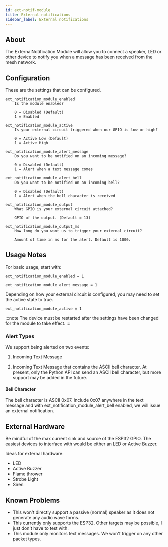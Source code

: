 ```yaml
---
id: ext-notif-module
title: External notifications
sidebar_label: External notifications
---
```


## About

The ExternalNotification Module will allow you to connect a speaker, LED or other device to notify you when a message has been received from the mesh network.

## Configuration

These are the settings that can be configured.

    ext_notification_module_enabled
        Is the module enabled?

        0 = Disabled (Default)
        1 = Enabled

    ext_notification_module_active
        Is your external circuit triggered when our GPIO is low or high?

        0 = Active Low (Default)
        1 = Active High

    ext_notification_module_alert_message
        Do you want to be notified on an incoming message?

        0 = Disabled (Default)
        1 = Alert when a text message comes

    ext_notification_module_alert_bell
        Do you want to be notified on an incoming bell?

        0 = Disabled (Default)
        1 = Alert when the bell character is received

    ext_notification_module_output
        What GPIO is your external circuit attached?

        GPIO of the output. (Default = 13)

    ext_notification_module_output_ms
        How long do you want us to trigger your external circuit?

        Amount of time in ms for the alert. Default is 1000.

## Usage Notes

For basic usage, start with:

    ext_notification_module_enabled = 1

    ext_notification_module_alert_message = 1

Depending on how your external circuit is configured, you may need to set the active state to true.

    ext_notification_module_active = 1

:::note
The device must be restarted after the settings have been changed for the module to take effect.
:::

### Alert Types

We support being alerted on two events:

1. Incoming Text Message

2. Incoming Text Message that contains the ASCII bell character. At present, only the Python API can send an ASCII bell character, but more support may be added in the future.

#### Bell Character

The bell character is ASCII 0x07. Include 0x07 anywhere in the text message and with ext_notification_module_alert_bell enabled, we will issue an external notification.

## External Hardware

Be mindful of the max current sink and source of the ESP32 GPIO. The easiest devices to interface with would be either an LED or Active Buzzer.

Ideas for external hardware:

- LED
- Active Buzzer
- Flame thrower
- Strobe Light
- Siren

## Known Problems

- This won't directly support a passive (normal) speaker as it does not generate any audio wave forms.
- This currently only supports the ESP32. Other targets may be possible, I just don't have to test with.
- This module only monitors text messages. We won't trigger on any other packet types.
